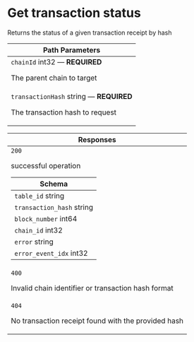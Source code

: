 # Get transaction status



Returns the status of a given transaction receipt by hash

<table style={{"display":"table","width":"100%"}}><thead><tr><th style={{"textAlign":"left"}}>Path Parameters</th></tr></thead><tbody><tr><td><code>chainId</code><span style={{"opacity":"0.6"}}> int32</span><span style={{"opacity":"0.6"}}> — </span><strong style={{"fontSize":"var(--ifm-code-font-size)","color":"var(--openapi-required)"}}> REQUIRED</strong><div style={{"marginTop":"var(--ifm-table-cell-padding)"}}>

The parent chain to target

</div></td></tr><tr><td><code>transactionHash</code><span style={{"opacity":"0.6"}}> string</span><span style={{"opacity":"0.6"}}> — </span><strong style={{"fontSize":"var(--ifm-code-font-size)","color":"var(--openapi-required)"}}> REQUIRED</strong><div style={{"marginTop":"var(--ifm-table-cell-padding)"}}>

The transaction hash to request

</div></td></tr></tbody></table><table style={{"display":"table","width":"100%"}}><thead><tr><th style={{"textAlign":"left"}}>Responses</th></tr></thead><tbody><tr><td><div style={{"display":"flex"}}><div style={{"marginRight":"var(--ifm-table-cell-padding)"}}><code>200</code></div><div>

successful operation

</div></div><div><table style={{"display":"table","width":"100%","marginTop":"var(--ifm-table-cell-padding)","marginBottom":"0px"}}><thead><tr><th style={{"textAlign":"left"}}>Schema <div></div></th></tr></thead><tbody><tr><td><code>table_id</code><span style={{"opacity":"0.6"}}> string</span></td></tr><tr><td><code>transaction_hash</code><span style={{"opacity":"0.6"}}> string</span></td></tr><tr><td><code>block_number</code><span style={{"opacity":"0.6"}}> int64</span></td></tr><tr><td><code>chain_id</code><span style={{"opacity":"0.6"}}> int32</span></td></tr><tr><td><code>error</code><span style={{"opacity":"0.6"}}> string</span></td></tr><tr><td><code>error_event_idx</code><span style={{"opacity":"0.6"}}> int32</span></td></tr></tbody></table></div></td></tr><tr><td><div style={{"display":"flex"}}><div style={{"marginRight":"var(--ifm-table-cell-padding)"}}><code>400</code></div><div>

Invalid chain identifier or transaction hash format

</div></div><div></div></td></tr><tr><td><div style={{"display":"flex"}}><div style={{"marginRight":"var(--ifm-table-cell-padding)"}}><code>404</code></div><div>

No transaction receipt found with the provided hash

</div></div><div></div></td></tr></tbody></table>